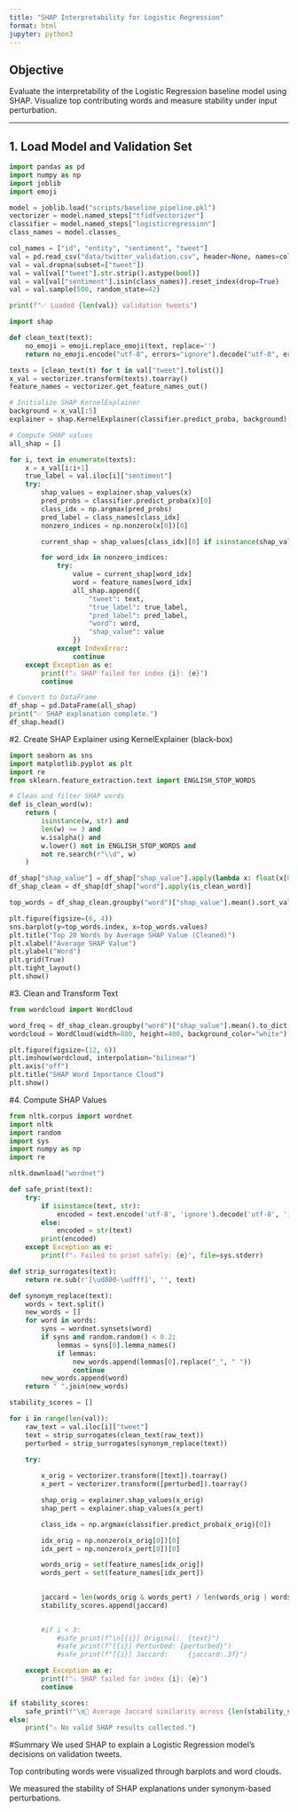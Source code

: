 ```yaml
---
title: "SHAP Interpretability for Logistic Regression"
format: html
jupyter: python3
---
```


## Objective

Evaluate the interpretability of the Logistic Regression baseline model using SHAP. Visualize top contributing words and measure stability under input perturbation.

---

## 1. Load Model and Validation Set

```python
import pandas as pd
import numpy as np
import joblib
import emoji

model = joblib.load("scripts/baseline_pipeline.pkl")
vectorizer = model.named_steps["tfidfvectorizer"]
classifier = model.named_steps["logisticregression"]
class_names = model.classes_

col_names = ["id", "entity", "sentiment", "tweet"]
val = pd.read_csv("data/twitter_validation.csv", header=None, names=col_names)
val = val.dropna(subset=["tweet"])
val = val[val["tweet"].str.strip().astype(bool)]
val = val[val["sentiment"].isin(class_names)].reset_index(drop=True)
val = val.sample(500, random_state=42)

print(f"✅ Loaded {len(val)} validation tweets")
```

```python
import shap

def clean_text(text):
    no_emoji = emoji.replace_emoji(text, replace='')
    return no_emoji.encode("utf-8", errors="ignore").decode("utf-8", errors="ignore")

texts = [clean_text(t) for t in val["tweet"].tolist()]
x_val = vectorizer.transform(texts).toarray()
feature_names = vectorizer.get_feature_names_out()

# Initialize SHAP KernelExplainer
background = x_val[:5]
explainer = shap.KernelExplainer(classifier.predict_proba, background)

# Compute SHAP values
all_shap = []

for i, text in enumerate(texts):
    x = x_val[i:i+1]
    true_label = val.iloc[i]["sentiment"]
    try:
        shap_values = explainer.shap_values(x)
        pred_probs = classifier.predict_proba(x)[0]
        class_idx = np.argmax(pred_probs)
        pred_label = class_names[class_idx]
        nonzero_indices = np.nonzero(x[0])[0]

        current_shap = shap_values[class_idx][0] if isinstance(shap_values, list) else shap_values[0]

        for word_idx in nonzero_indices:
            try:
                value = current_shap[word_idx]
                word = feature_names[word_idx]
                all_shap.append({
                    "tweet": text,
                    "true_label": true_label,
                    "pred_label": pred_label,
                    "word": word,
                    "shap_value": value
                })
            except IndexError:
                continue
    except Exception as e:
        print(f"⚠️ SHAP failed for index {i}: {e}")
        continue

# Convert to DataFrame
df_shap = pd.DataFrame(all_shap)
print("✅ SHAP explanation complete.")
df_shap.head()

```

#2. Create SHAP Explainer using KernelExplainer (black-box)
```python
import seaborn as sns
import matplotlib.pyplot as plt
import re
from sklearn.feature_extraction.text import ENGLISH_STOP_WORDS

# Clean and filter SHAP words
def is_clean_word(w):
    return (
        isinstance(w, str) and
        len(w) >= 3 and
        w.isalpha() and
        w.lower() not in ENGLISH_STOP_WORDS and
        not re.search(r"\\d", w)
    )

df_shap["shap_value"] = df_shap["shap_value"].apply(lambda x: float(x[0]) if isinstance(x, (np.ndarray, list)) else float(x))
df_shap_clean = df_shap[df_shap["word"].apply(is_clean_word)]

top_words = df_shap_clean.groupby("word")["shap_value"].mean().sort_values(ascending=False).head(20)

plt.figure(figsize=(6, 4))
sns.barplot(y=top_words.index, x=top_words.values)
plt.title("Top 20 Words by Average SHAP Value (Cleaned)")
plt.xlabel("Average SHAP Value")
plt.ylabel("Word")
plt.grid(True)
plt.tight_layout()
plt.show()
```

#3. Clean and Transform Text
```python
from wordcloud import WordCloud

word_freq = df_shap_clean.groupby("word")["shap_value"].mean().to_dict()
wordcloud = WordCloud(width=800, height=400, background_color="white").generate_from_frequencies(word_freq)

plt.figure(figsize=(12, 6))
plt.imshow(wordcloud, interpolation="bilinear")
plt.axis("off")
plt.title("SHAP Word Importance Cloud")
plt.show()
```

#4. Compute SHAP Values
```python
from nltk.corpus import wordnet
import nltk
import random
import sys
import numpy as np
import re

nltk.download("wordnet")

def safe_print(text):
    try:
        if isinstance(text, str):
            encoded = text.encode('utf-8', 'ignore').decode('utf-8', 'ignore')
        else:
            encoded = str(text)
        print(encoded)
    except Exception as e:
        print(f"⚠️ Failed to print safely: {e}", file=sys.stderr)

def strip_surrogates(text):
    return re.sub(r'[\ud800-\udfff]', '', text)

def synonym_replace(text):
    words = text.split()
    new_words = []
    for word in words:
        syns = wordnet.synsets(word)
        if syns and random.random() < 0.2:
            lemmas = syns[0].lemma_names()
            if lemmas:
                new_words.append(lemmas[0].replace("_", " "))
                continue
        new_words.append(word)
    return " ".join(new_words)

stability_scores = []

for i in range(len(val)):
    raw_text = val.iloc[i]["tweet"]
    text = strip_surrogates(clean_text(raw_text))          
    perturbed = strip_surrogates(synonym_replace(text))

    try:
        
        x_orig = vectorizer.transform([text]).toarray()
        x_pert = vectorizer.transform([perturbed]).toarray()

        shap_orig = explainer.shap_values(x_orig)
        shap_pert = explainer.shap_values(x_pert)

        class_idx = np.argmax(classifier.predict_proba(x_orig)[0])

        idx_orig = np.nonzero(x_orig[0])[0]
        idx_pert = np.nonzero(x_pert[0])[0]

        words_orig = set(feature_names[idx_orig])
        words_pert = set(feature_names[idx_pert])

        
        jaccard = len(words_orig & words_pert) / len(words_orig | words_pert)
        stability_scores.append(jaccard)

        
        #if i < 3:
            #safe_print(f"\n[{i}] Original:  {text}")
            #safe_print(f"[{i}] Perturbed: {perturbed}")
            #safe_print(f"[{i}] Jaccard:     {jaccard:.3f}")

    except Exception as e:
        print(f"⚠️ SHAP failed for index {i}: {e}")
        continue

if stability_scores:
    safe_print(f"\n🔁 Average Jaccard similarity across {len(stability_scores)} samples: {np.mean(stability_scores):.3f}")
else:
    print("⚠️ No valid SHAP results collected.")

```


#Summary
We used SHAP to explain a Logistic Regression model's decisions on validation tweets.

Top contributing words were visualized through barplots and word clouds.

We measured the stability of SHAP explanations under synonym-based perturbations.
